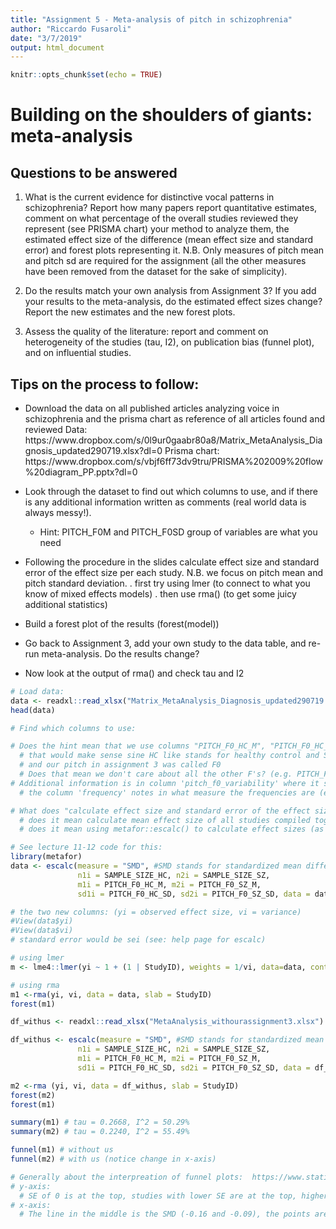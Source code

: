 ```yaml
---
title: "Assignment 5 - Meta-analysis of pitch in schizophrenia"
author: "Riccardo Fusaroli"
date: "3/7/2019"
output: html_document
---
```


```r
knitr::opts_chunk$set(echo = TRUE)
```

# Building on the shoulders of giants: meta-analysis

## Questions to be answered

1. What is the current evidence for distinctive vocal patterns in schizophrenia? Report how many papers report quantitative estimates, comment on what percentage of the overall studies reviewed they represent (see PRISMA chart) your method to analyze them, the estimated effect size of the difference (mean effect size and standard error) and forest plots representing it. N.B. Only measures of pitch mean and pitch sd are required for the assignment (all the other measures have been removed from the dataset for the sake of simplicity). 

2. Do the results match your own analysis from Assignment 3? If you add your results to the meta-analysis, do the estimated effect sizes change? Report the new estimates and the new forest plots.

3. Assess the quality of the literature: report and comment on heterogeneity of the studies (tau, I2), on publication bias (funnel plot), and on influential studies.

## Tips on the process to follow:

- Download the data on all published articles analyzing voice in schizophrenia and the prisma chart as reference of all articles found and reviewed
Data: https://www.dropbox.com/s/0l9ur0gaabr80a8/Matrix_MetaAnalysis_Diagnosis_updated290719.xlsx?dl=0
Prisma chart: https://www.dropbox.com/s/vbjf6ff73dv9tru/PRISMA%202009%20flow%20diagram_PP.pptx?dl=0 
- Look through the dataset to find out which columns to use, and if there is any additional information written as comments (real world data is always messy!).
    * Hint: PITCH_F0M and PITCH_F0SD group of variables are what you need
- Following the procedure in the slides calculate effect size and standard error of the effect size per each study. N.B. we focus on pitch mean and pitch standard deviation.
 . first try using lmer (to connect to what you know of mixed effects models)
 . then use rma() (to get some juicy additional statistics)

- Build a forest plot of the results (forest(model))
 
- Go back to Assignment 3, add your own study to the data table, and re-run meta-analysis. Do the results change?

- Now look at the output of rma() and check tau and I2

```r
# Load data:
data <- readxl::read_xlsx("Matrix_MetaAnalysis_Diagnosis_updated290719.xlsx")
head(data)

# Find which columns to use:

# Does the hint mean that we use columns "PITCH_F0_HC_M", "PITCH_F0_HC_SD", "PITCH_F0_SZ_M", and "PITCH_F0_SZ_SD"?
  # that would make sense sine HC like stands for healthy control and SZ for schizophrenic.
  # and our pitch in assignment 3 was called F0
  # Does that mean we don't care about all the other F's? (e.g. PITCH_F4_HC_M) - and what about 'PITCH_FORAN_SZ_SD'?
# Additional information is in column 'pitch_f0_variability' where it says maybe how pitch (variability) was measured?
  # the column 'frequency' notes in what measure the frequencies are (e.g. hz or semitones)
```

```r
# What does "calculate effect size and standard error of the effect size per each study" mean?
  # does it mean calculate mean effect size of all studies compiled together and the SE to go with that mean? (why not SD?)
  # does it mean using metafor::escalc() to calculate effect sizes (as cohen's d) and their variance? (https://rstudio-pubs-static.s3.amazonaws.com/10913_5858762ec84b458d89b0f4a4e6dd5e81.html)

# See lecture 11-12 code for this:
library(metafor)
data <- escalc(measure = "SMD", #SMD stands for standardized mean difference AKA Cohen's d
               n1i = SAMPLE_SIZE_HC, n2i = SAMPLE_SIZE_SZ,
               m1i = PITCH_F0_HC_M, m2i = PITCH_F0_SZ_M,
               sd1i = PITCH_F0_HC_SD, sd2i = PITCH_F0_SZ_SD, data = data)

# the two new columns: (yi = observed effect size, vi = variance)
#View(data$yi)
#View(data$vi)
# standard error would be sei (see: help page for escalc)
```

```r
# using lmer
m <- lme4::lmer(yi ~ 1 + (1 | StudyID), weights = 1/vi, data=data, control=lme4::lmerControl(check.nobs.vs.nlev="ignore", check.nobs.vs.nRE="ignore"))

# using rma
m1 <-rma(yi, vi, data = data, slab = StudyID)
forest(m1)
```

```r
df_withus <- readxl::read_xlsx("MetaAnalysis_withourassignment3.xlsx")

df_withus <- escalc(measure = "SMD", #SMD stands for standardized mean difference AKA Cohen's d
               n1i = SAMPLE_SIZE_HC, n2i = SAMPLE_SIZE_SZ,
               m1i = PITCH_F0_HC_M, m2i = PITCH_F0_SZ_M,
               sd1i = PITCH_F0_HC_SD, sd2i = PITCH_F0_SZ_SD, data = df_withus)

m2 <-rma (yi, vi, data = df_withus, slab = StudyID)
forest(m2)
forest(m1)
```

```r
summary(m1) # tau = 0.2668, I^2 = 50.29%
summary(m2) # tau = 0.2240, I^2 = 55.49%
```

```r
funnel(m1) # without us
funnel(m2) # with us (notice change in x-axis)

# Generally about the interpreation of funnel plots:  https://www.statisticshowto.com/funnel-plot/
# y-axis:
  # SE of 0 is at the top, studies with lower SE are at the top, higher powered studies are at the top
# x-axis:
  # The line in the middle is the SMD (-0.16 and -0.09), the points are the effect sizes of individual studies
```

```r

```

